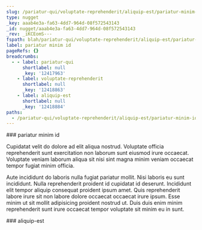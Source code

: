 ```yaml
---
slug: /pariatur-qui/voluptate-reprehenderit/aliquip-est/pariatur-minim-id
type: nugget
_key: aaab4e3a-fa63-4dd7-964d-08f572543143
_id: nugget/aaab4e3a-fa63-4dd7-964d-08f572543143
_rev: _iKCEomS---
fspath: blah/pariatur-qui/voluptate-reprehenderit/aliquip-est/pariatur-minim-id.md
label: pariatur minim id
pageRefs: {}
breadcrumbs:
  - - label: pariatur-qui
      shortlabel: null
      _key: '12417963'
    - label: voluptate-reprehenderit
      shortlabel: null
      _key: '12418863'
    - label: aliquip-est
      shortlabel: null
      _key: '12418884'
paths:
  - /pariatur-qui/voluptate-reprehenderit/aliquip-est/pariatur-minim-id
---
```


<NuggetArea>
<Nugget slug="/pariatur-qui/voluptate-reprehenderit/aliquip-est/pariatur-minim-id" type="nugget" _key="aaab4e3a-fa63-4dd7-964d-08f572543143" _id="nugget/aaab4e3a-fa63-4dd7-964d-08f572543143" _rev="_iKCEomS---" fspath="blah/pariatur-qui/voluptate-reprehenderit/aliquip-est/pariatur-minim-id.md" label="pariatur minim id" paths="/pariatur-qui/voluptate-reprehenderit/aliquip-est/pariatur-minim-id">
<NuggetBody>
### pariatur minim id

Cupidatat velit do dolore ad elit aliqua nostrud. Voluptate officia reprehenderit sunt exercitation non laborum sunt eiusmod irure occaecat. Voluptate veniam laborum aliqua sit nisi sint magna minim veniam occaecat tempor fugiat minim officia.

Aute incididunt do laboris nulla fugiat pariatur mollit. Nisi laboris eu sunt incididunt. Nulla reprehenderit proident id cupidatat id deserunt. Incididunt elit tempor aliquip consequat proident ipsum amet. Quis reprehenderit labore irure sit non labore dolore occaecat occaecat irure ipsum. Esse minim ut sit mollit adipisicing proident nostrud ut. Duis duis enim minim reprehenderit sunt irure occaecat tempor voluptate sit minim eu in sunt.

</NuggetBody>
<Breadcrumbs>
<Crumbs>
<Crumb _key="12417963" label="pariatur-qui" /><Crumb _key="12418863" label="voluptate-reprehenderit" /><Crumb _key="12418884" label="aliquip-est" />
</Crumbs>
</Breadcrumbs>
</Nugget>

<NuggetsInbound>
</NuggetsInbound>
<NuggetsOutbound>
</NuggetsOutbound>
</NuggetArea>
<PassagesInbound>
<Passage direction="inbound" type="passage" _key="12418884" _id="passage/12418884" _rev="_iKCEomK--A" label="aliquip-est" passage="aliquip-est" fspath="blah/pariatur-qui/voluptate-reprehenderit/aliquip-est" paths="/pariatur-qui/voluptate-reprehenderit/aliquip-est" slug="/pariatur-qui/voluptate-reprehenderit/aliquip-est">
<NuggetBody>
### aliquip-est

</NuggetBody>
<Breadcrumbs>
<Crumbs>
<Crumb _key="12417963" label="pariatur-qui" /><Crumb _key="12418863" label="voluptate-reprehenderit" />
</Crumbs>
</Breadcrumbs>
</Passage>

</PassagesInbound>
<PassagesOutbound>
</PassagesOutbound>
